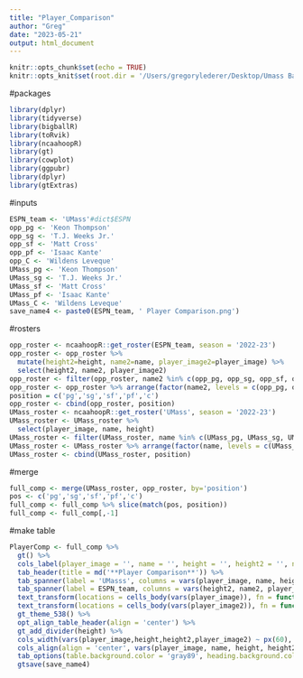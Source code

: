 ```yaml
---
title: "Player_Comparison"
author: "Greg"
date: "2023-05-21"
output: html_document
---
```


```r
knitr::opts_chunk$set(echo = TRUE)
knitr::opts_knit$set(root.dir = '/Users/gregorylederer/Desktop/Umass Basketball')
```

#packages
```r
library(dplyr)
library(tidyverse)
library(bigballR)
library(toRvik)
library(ncaahoopR)
library(gt)
library(cowplot)
library(ggpubr)
library(dplyr)
library(gtExtras)
```

#inputs
```r
ESPN_team <- 'UMass'#dict$ESPN
opp_pg <- 'Keon Thompson'
opp_sg <- 'T.J. Weeks Jr.'
opp_sf <- 'Matt Cross'
opp_pf <- 'Isaac Kante'
opp_C <- 'Wildens Leveque'
UMass_pg <- 'Keon Thompson'
UMass_sg <- 'T.J. Weeks Jr.'
UMass_sf <- 'Matt Cross'
UMass_pf <- 'Isaac Kante'
UMass_C <- 'Wildens Leveque'
save_name4 <- paste0(ESPN_team, ' Player Comparison.png')
```

#rosters
```r
opp_roster <- ncaahoopR::get_roster(ESPN_team, season = '2022-23')
opp_roster <- opp_roster %>%
  mutate(height2=height, name2=name, player_image2=player_image) %>%
  select(height2, name2, player_image2)
opp_roster <- filter(opp_roster, name2 %in% c(opp_pg, opp_sg, opp_sf, opp_pf, opp_C))
opp_roster <- opp_roster %>% arrange(factor(name2, levels = c(opp_pg, opp_sg, opp_sf, opp_pf, opp_C)))
position = c('pg','sg','sf','pf','c')
opp_roster <- cbind(opp_roster, position)
UMass_roster <- ncaahoopR::get_roster('UMass', season = '2022-23')
UMass_roster <- UMass_roster %>%
  select(player_image, name, height)
UMass_roster <- filter(UMass_roster, name %in% c(UMass_pg, UMass_sg, UMass_sf, UMass_pf, UMass_C))
UMass_roster <- UMass_roster %>% arrange(factor(name, levels = c(UMass_pg, UMass_sg, UMass_sf, UMass_pf, UMass_C)))
UMass_roster <- cbind(UMass_roster, position)
```

#merge
```r
full_comp <- merge(UMass_roster, opp_roster, by='position')
pos <- c('pg','sg','sf','pf','c')
full_comp <- full_comp %>% slice(match(pos, position))
full_comp <- full_comp[,-1]
```

#make table
```r
PlayerComp <- full_comp %>%
  gt() %>%
  cols_label(player_image = '', name = '', height = '', height2 = '', name2 = '', player_image2 = '') %>%
  tab_header(title = md('**Player Comparison**')) %>%
  tab_spanner(label = 'UMasss', columns = vars(player_image, name, height)) %>%
  tab_spanner(label = ESPN_team, columns = vars(height2, name2, player_image2)) %>%
  text_transform(locations = cells_body(vars(player_image)), fn = function(x) {web_image(url = x, height = px(22.5))}) %>%
  text_transform(locations = cells_body(vars(player_image2)), fn = function(x) {web_image(url = x, height = px(22.5))}) %>%
  gt_theme_538() %>%
  opt_align_table_header(align = 'center') %>%
  gt_add_divider(height) %>%
  cols_width(vars(player_image,height,height2,player_image2) ~ px(60), vars(name,name2) ~ px(175)) %>%
  cols_align(align = 'center', vars(player_image, name, height, height2, name2, player_image2)) %>%
  tab_options(table.background.color = 'gray89', heading.background.color = 'gray89', column_labels.background.color = 'gray89') %>%
  gtsave(save_name4)
```

